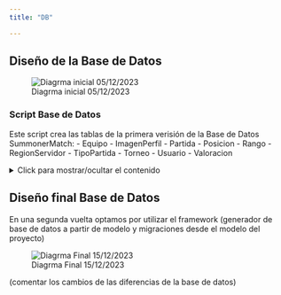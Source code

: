 ```yaml
---
title: "DB"

---
```


## Diseño de la Base de Datos

![Diagrma inicial 05/12/2023](../img/DB/DiagramDDBB.jpeg)


### Script Base de Datos

  Este script crea las tablas de la primera verisión de la Base de Datos SummonerMatch:
  - Equipo
  - ImagenPerfil
  - Partida
  - Posicion
  - Rango
  - RegionServidor
  - TipoPartida
  - Torneo
  - Usuario
  - Valoracion

<details>
  <summary>Click para mostrar/ocultar el contenido</summary>
  
  ```{#lst-sql-script .sql lst-cap="Database Creation Script" lst-lang="sql"}
/*
  Database Creation Script

  This script creates tables for the SummonerMatch database, including:
  - Equipo
  - ImagenPerfil
  - Partida
  - Posicion
  - Rango
  - RegionServidor
  - TipoPartida
  - Torneo
  - Usuario
  - Valoracion

  Please note that this script assumes the existence of other referenced tables.
  Make sure to review and modify the script as needed for your specific database environment.
*/
/* SQL Script Content Goes Here */
USE [SummonerMatch]
GO
/****** Object:  Table [dbo].[Equipo]    Script Date: 05/12/2023 17:53:05 ******/
SET ANSI_NULLS ON
GO
SET QUOTED_IDENTIFIER ON
GO
CREATE TABLE [dbo].[Equipo](
	[idEquipo] [int] IDENTITY(1,1) NOT NULL,
	[posicionTop] [bit] NULL,
	[posicionMid] [bit] NULL,
	[posicionJungla] [bit] NULL,
	[posicionSupport] [bit] NULL,
	[posicionAdc] [bit] NULL,
	[fkRangoEquipo] [int] NULL,
	[fkIdPartida] [int] NULL,
 CONSTRAINT [PK_Equipo] PRIMARY KEY CLUSTERED 
(
	[idEquipo] ASC
)WITH (PAD_INDEX = OFF, STATISTICS_NORECOMPUTE = OFF, IGNORE_DUP_KEY = OFF, ALLOW_ROW_LOCKS = ON, ALLOW_PAGE_LOCKS = ON, OPTIMIZE_FOR_SEQUENTIAL_KEY = OFF) ON [PRIMARY]
) ON [PRIMARY]
GO
/****** Object:  Table [dbo].[ImagenPerfil]    Script Date: 05/12/2023 17:53:05 ******/
SET ANSI_NULLS ON
GO
SET QUOTED_IDENTIFIER ON
GO
CREATE TABLE [dbo].[ImagenPerfil](
	[idImagenPerfil] [int] IDENTITY(1,1) NOT NULL,
	[archivoImagen] [varbinary](max) NOT NULL,
 CONSTRAINT [PK_ImagenPerfil] PRIMARY KEY CLUSTERED 
(
	[idImagenPerfil] ASC
)WITH (PAD_INDEX = OFF, STATISTICS_NORECOMPUTE = OFF, IGNORE_DUP_KEY = OFF, ALLOW_ROW_LOCKS = ON, ALLOW_PAGE_LOCKS = ON, OPTIMIZE_FOR_SEQUENTIAL_KEY = OFF) ON [PRIMARY]
) ON [PRIMARY] TEXTIMAGE_ON [PRIMARY]
GO
/****** Object:  Table [dbo].[Partida]    Script Date: 05/12/2023 17:53:05 ******/
SET ANSI_NULLS ON
GO
SET QUOTED_IDENTIFIER ON
GO
CREATE TABLE [dbo].[Partida](
	[idPartida] [int] IDENTITY(1,1) NOT NULL,
	[horaCreacion] [time](2) NOT NULL,
	[horaExpiracion] [time](2) NOT NULL,
	[fkIdCreador] [int] NOT NULL,
	[fkTipoPartida] [int] NOT NULL,
	[fkIdTorneo] [int] NULL,
 CONSTRAINT [PK_CardPartida] PRIMARY KEY CLUSTERED 
(
	[idPartida] ASC
)WITH (PAD_INDEX = OFF, STATISTICS_NORECOMPUTE = OFF, IGNORE_DUP_KEY = OFF, ALLOW_ROW_LOCKS = ON, ALLOW_PAGE_LOCKS = ON, OPTIMIZE_FOR_SEQUENTIAL_KEY = OFF) ON [PRIMARY]
) ON [PRIMARY]
GO
/****** Object:  Table [dbo].[Posicion]    Script Date: 05/12/2023 17:53:05 ******/
SET ANSI_NULLS ON
GO
SET QUOTED_IDENTIFIER ON
GO
CREATE TABLE [dbo].[Posicion](
	[idPosicion] [int] IDENTITY(1,1) NOT NULL,
	[nombrePosicion] [varchar](50) NOT NULL,
 CONSTRAINT [PK_posicion] PRIMARY KEY CLUSTERED 
(
	[idPosicion] ASC
)WITH (PAD_INDEX = OFF, STATISTICS_NORECOMPUTE = OFF, IGNORE_DUP_KEY = OFF, ALLOW_ROW_LOCKS = ON, ALLOW_PAGE_LOCKS = ON, OPTIMIZE_FOR_SEQUENTIAL_KEY = OFF) ON [PRIMARY]
) ON [PRIMARY]
GO
/****** Object:  Table [dbo].[Rango]    Script Date: 05/12/2023 17:53:05 ******/
SET ANSI_NULLS ON
GO
SET QUOTED_IDENTIFIER ON
GO
CREATE TABLE [dbo].[Rango](
	[idRango] [int] IDENTITY(1,1) NOT NULL,
	[nombreRango] [varchar](50) NOT NULL,
 CONSTRAINT [PK_Rango] PRIMARY KEY CLUSTERED 
(
	[idRango] ASC
)WITH (PAD_INDEX = OFF, STATISTICS_NORECOMPUTE = OFF, IGNORE_DUP_KEY = OFF, ALLOW_ROW_LOCKS = ON, ALLOW_PAGE_LOCKS = ON, OPTIMIZE_FOR_SEQUENTIAL_KEY = OFF) ON [PRIMARY]
) ON [PRIMARY]
GO
/****** Object:  Table [dbo].[RegionServidor]    Script Date: 05/12/2023 17:53:05 ******/
SET ANSI_NULLS ON
GO
SET QUOTED_IDENTIFIER ON
GO
CREATE TABLE [dbo].[RegionServidor](
	[idRegionServidor] [int] IDENTITY(1,1) NOT NULL,
	[nombreRegion] [varchar](50) NOT NULL,
 CONSTRAINT [PK_regionServidor] PRIMARY KEY CLUSTERED 
(
	[idRegionServidor] ASC
)WITH (PAD_INDEX = OFF, STATISTICS_NORECOMPUTE = OFF, IGNORE_DUP_KEY = OFF, ALLOW_ROW_LOCKS = ON, ALLOW_PAGE_LOCKS = ON, OPTIMIZE_FOR_SEQUENTIAL_KEY = OFF) ON [PRIMARY]
) ON [PRIMARY]
GO
/****** Object:  Table [dbo].[TipoPartida]    Script Date: 05/12/2023 17:53:05 ******/
SET ANSI_NULLS ON
GO
SET QUOTED_IDENTIFIER ON
GO
CREATE TABLE [dbo].[TipoPartida](
	[idTipoPartida] [int] IDENTITY(1,1) NOT NULL,
	[nombreTipo] [varchar](50) NOT NULL,
 CONSTRAINT [PK_TipoPartida] PRIMARY KEY CLUSTERED 
(
	[idTipoPartida] ASC
)WITH (PAD_INDEX = OFF, STATISTICS_NORECOMPUTE = OFF, IGNORE_DUP_KEY = OFF, ALLOW_ROW_LOCKS = ON, ALLOW_PAGE_LOCKS = ON, OPTIMIZE_FOR_SEQUENTIAL_KEY = OFF) ON [PRIMARY]
) ON [PRIMARY]
GO
/****** Object:  Table [dbo].[Torneo]    Script Date: 05/12/2023 17:53:05 ******/
SET ANSI_NULLS ON
GO
SET QUOTED_IDENTIFIER ON
GO
CREATE TABLE [dbo].[Torneo](
	[idTorneo] [int] IDENTITY(1,1) NOT NULL,
	[nombreTorneo] [varchar](50) NULL,
	[descipcionTorneo] [varchar](255) NULL,
	[cantEquipos] [smallint] NOT NULL,
	[fkIdCreador] [int] NOT NULL,
 CONSTRAINT [PK_Torneo] PRIMARY KEY CLUSTERED 
(
	[idTorneo] ASC
)WITH (PAD_INDEX = OFF, STATISTICS_NORECOMPUTE = OFF, IGNORE_DUP_KEY = OFF, ALLOW_ROW_LOCKS = ON, ALLOW_PAGE_LOCKS = ON, OPTIMIZE_FOR_SEQUENTIAL_KEY = OFF) ON [PRIMARY]
) ON [PRIMARY]
GO
/****** Object:  Table [dbo].[Usuario]    Script Date: 05/12/2023 17:53:05 ******/
SET ANSI_NULLS ON
GO
SET QUOTED_IDENTIFIER ON
GO
CREATE TABLE [dbo].[Usuario](
	[idUsuario] [int] IDENTITY(1,1) NOT NULL,
	[admin] [bit] NOT NULL,
	[userName] [varchar](50) NOT NULL,
	[nickName] [varchar](50) NOT NULL,
	[email] [varchar](50) NOT NULL,
	[password] [varchar](50) NOT NULL,
	[fkRegionServidor] [int] NULL,
	[fkRango] [int] NULL,
	[fkPosicion] [int] NULL,
	[fkImagenPerfil] [int] NOT NULL,
	[fkIdEquipo] [int] NULL,
 CONSTRAINT [PK_usuario] PRIMARY KEY CLUSTERED 
(
	[idUsuario] ASC
)WITH (PAD_INDEX = OFF, STATISTICS_NORECOMPUTE = OFF, IGNORE_DUP_KEY = OFF, ALLOW_ROW_LOCKS = ON, ALLOW_PAGE_LOCKS = ON, OPTIMIZE_FOR_SEQUENTIAL_KEY = OFF) ON [PRIMARY]
) ON [PRIMARY]
GO
/****** Object:  Table [dbo].[Valoracion]    Script Date: 05/12/2023 17:53:05 ******/
SET ANSI_NULLS ON
GO
SET QUOTED_IDENTIFIER ON
GO
CREATE TABLE [dbo].[Valoracion](
	[idValoracion] [int] IDENTITY(1,1) NOT NULL,
	[media] [float] NOT NULL,
	[numValoraciones] [int] NOT NULL,
	[fkIdUsuario] [int] NOT NULL,
 CONSTRAINT [PK_Valoracion] PRIMARY KEY CLUSTERED 
(
	[idValoracion] ASC
)WITH (PAD_INDEX = OFF, STATISTICS_NORECOMPUTE = OFF, IGNORE_DUP_KEY = OFF, ALLOW_ROW_LOCKS = ON, ALLOW_PAGE_LOCKS = ON, OPTIMIZE_FOR_SEQUENTIAL_KEY = OFF) ON [PRIMARY]
) ON [PRIMARY]
GO
ALTER TABLE [dbo].[Usuario] ADD  CONSTRAINT [DF_usuario_admin]  DEFAULT ((0)) FOR [admin]
GO
ALTER TABLE [dbo].[Valoracion] ADD  CONSTRAINT [DF_Table_1_numVotos]  DEFAULT ((0)) FOR [media]
GO
ALTER TABLE [dbo].[Valoracion] ADD  CONSTRAINT [DF_Valoracion_numValoraciones]  DEFAULT ((0)) FOR [numValoraciones]
GO
ALTER TABLE [dbo].[Equipo]  WITH CHECK ADD  CONSTRAINT [FK_Equipo_Partida] FOREIGN KEY([fkIdPartida])
REFERENCES [dbo].[Partida] ([idPartida])
GO
ALTER TABLE [dbo].[Equipo] CHECK CONSTRAINT [FK_Equipo_Partida]
GO
ALTER TABLE [dbo].[Equipo]  WITH CHECK ADD  CONSTRAINT [FK_Equipo_Rango] FOREIGN KEY([fkRangoEquipo])
REFERENCES [dbo].[Rango] ([idRango])
GO
ALTER TABLE [dbo].[Equipo] CHECK CONSTRAINT [FK_Equipo_Rango]
GO
ALTER TABLE [dbo].[Usuario]  WITH CHECK ADD  CONSTRAINT [FK_Usuario_Equipo] FOREIGN KEY([fkIdEquipo])
REFERENCES [dbo].[Equipo] ([idEquipo])
GO
ALTER TABLE [dbo].[Usuario] CHECK CONSTRAINT [FK_Usuario_Equipo]
GO
ALTER TABLE [dbo].[Usuario]  WITH CHECK ADD  CONSTRAINT [FK_usuario_ImagenPerfil] FOREIGN KEY([fkImagenPerfil])
REFERENCES [dbo].[ImagenPerfil] ([idImagenPerfil])
GO
ALTER TABLE [dbo].[Usuario] CHECK CONSTRAINT [FK_usuario_ImagenPerfil]
GO
ALTER TABLE [dbo].[Usuario]  WITH CHECK ADD  CONSTRAINT [FK_usuario_posicion] FOREIGN KEY([fkPosicion])
REFERENCES [dbo].[Posicion] ([idPosicion])
GO
ALTER TABLE [dbo].[Usuario] CHECK CONSTRAINT [FK_usuario_posicion]
GO
ALTER TABLE [dbo].[Usuario]  WITH CHECK ADD  CONSTRAINT [FK_usuario_Rango] FOREIGN KEY([fkRango])
REFERENCES [dbo].[Rango] ([idRango])
GO
ALTER TABLE [dbo].[Usuario] CHECK CONSTRAINT [FK_usuario_Rango]
GO
ALTER TABLE [dbo].[Usuario]  WITH CHECK ADD  CONSTRAINT [FK_usuario_regionServidor] FOREIGN KEY([fkRegionServidor])
REFERENCES [dbo].[RegionServidor] ([idRegionServidor])
GO
ALTER TABLE [dbo].[Usuario] CHECK CONSTRAINT [FK_usuario_regionServidor]
GO
ALTER TABLE [dbo].[Valoracion]  WITH CHECK ADD  CONSTRAINT [FK_Valoracion_usuario] FOREIGN KEY([fkIdUsuario])
REFERENCES [dbo].[Usuario] ([idUsuario])
GO
ALTER TABLE [dbo].[Valoracion] CHECK CONSTRAINT [FK_Valoracion_usuario]
GO
```
</details>


## Diseño final Base de Datos

En una segunda vuelta optamos por utilizar el framework (generador de base de datos a partir de modelo y migraciones desde el modelo del proyecto)

![Diagrma Final  15/12/2023](../img/DB/DiagramDDBB.jpeg)

(comentar los cambios de las diferencias de la base de datos)